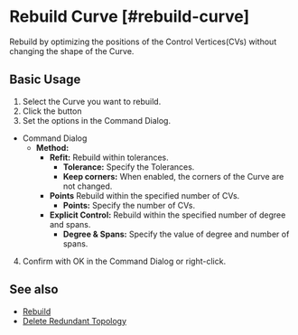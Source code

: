 
# Rebuild Curve [#rebuild-curve]

<Reference shortcut="" command="Rebuild Curve" button="Right of Command Bar" buttonIcon='button-rebuild'/>

Rebuild by optimizing the positions of the Control Vertices(CVs) without changing the shape of the Curve.

## Basic Usage

1. Select the  Curve you want to rebuild.
2. Click the button <ButtonIcon type="button-rebuild" />
3. Set the options in the Command Dialog.
  - <Kst>Command Dialog</Kst>
    - **Method:**
      - **Refit:** Rebuild within tolerances.
        - **Tolerance:** Specify the Tolerances.
        - **Keep corners:** When enabled, the corners of the Curve are not changed.
      - **Points** Rebuild within the specified number of CVs.
        - **Points:** Specify the number of CVs.
      - **Explicit Control:** Rebuild within the specified number of degree and spans.
        - **Degree & Spans:** Specify the value of degree and number of spans.
4. Confirm with OK in the Command Dialog or right-click.

<VideoPlayer fileName="rebuild-curve"/>

## See also
- [Rebuild](rebuild)
- [Delete Redundant Topology](delete-redundant-topology)
